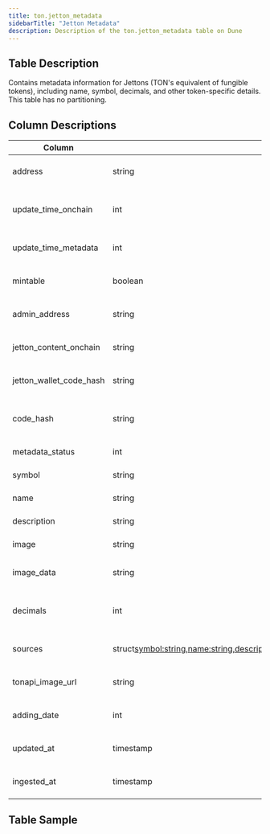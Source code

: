 ```yaml
---
title: ton.jetton_metadata
sidebarTitle: "Jetton Metadata"
description: Description of the ton.jetton_metadata table on Dune
---
```


## Table Description
Contains metadata information for Jettons (TON's equivalent of fungible tokens), including name, symbol, decimals, and other token-specific details. This table has no partitioning.

## Column Descriptions
| Column | Type | Description |
|--------|------|-------------|
| address | string | Contract address of the Jetton |
| update_time_onchain | int | Last update time recorded on-chain |
| update_time_metadata | int | Last update time of the metadata |
| mintable | boolean | Whether the Jetton can be minted |
| admin_address | string | Address of the Jetton administrator |
| jetton_content_onchain | string | On-chain content of the Jetton |
| jetton_wallet_code_hash | string | Hash of the Jetton wallet code |
| code_hash | string | Hash of the Jetton contract code |
| metadata_status | int | Status of the metadata |
| symbol | string | Symbol/ticker of the Jetton |
| name | string | Name of the Jetton |
| description | string | Description of the Jetton |
| image | string | Image URL of the Jetton |
| image_data | string | Raw image data of the Jetton |
| decimals | int | Number of decimal places for the Jetton |
| sources | struct<symbol:string,name:string,description:string,image:string,image_data:string,decimals:string> | Raw metadata sources |
| tonapi_image_url | string | TON API image URL for the Jetton |
| adding_date | int | Date when the Jetton was added |
| updated_at | timestamp | Last time the record was updated |
| ingested_at | timestamp | Time when the record was ingested |

## Table Sample
<TableSample tableSchema="ton" tableName="jetton_metadata" /> 